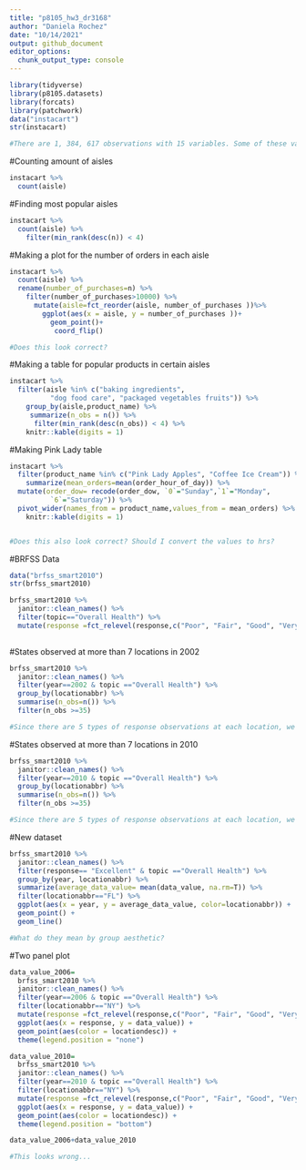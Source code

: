 ```yaml
---
title: "p8105_hw3_dr3168"
author: "Daniela Rochez"
date: "10/14/2021"
output: github_document
editor_options: 
  chunk_output_type: console
---
```

```r
library(tidyverse)
library(p8105.datasets)
library(forcats)
library(patchwork)
data("instacart")
str(instacart)

#There are 1, 384, 617 observations with 15 variables. Some of these variables include order IDs, product IDs, and name of products. There are 134 aisles. The top three aisles with the most purchases is fresh fruits, fresh vegetables, and packaged vegatbles and fruits.
```

#Counting amount of aisles
```r
instacart %>% 
  count(aisle)
```

#Finding most popular aisles
```r
instacart %>% 
  count(aisle) %>% 
    filter(min_rank(desc(n)) < 4)
```
#Making a plot for the number of orders in each aisle

```r
instacart %>% 
  count(aisle) %>% 
  rename(number_of_purchases=n) %>% 
    filter(number_of_purchases>10000) %>% 
      mutate(aisle=fct_reorder(aisle, number_of_purchases ))%>% 
        ggplot(aes(x = aisle, y = number_of_purchases ))+
          geom_point()+
           coord_flip()

#Does this look correct?
```

#Making a table for popular products in certain aisles
```r
instacart %>% 
  filter(aisle %in% c("baking ingredients", 
          "dog food care", "packaged vegetables fruits")) %>% 
    group_by(aisle,product_name) %>% 
     summarize(n_obs = n()) %>% 
      filter(min_rank(desc(n_obs)) < 4) %>% 
    knitr::kable(digits = 1)

```

#Making Pink Lady table
```r
instacart %>% 
  filter(product_name %in% c("Pink Lady Apples", "Coffee Ice Cream")) %>%    group_by(product_name, order_dow) %>% 
    summarize(mean_orders=mean(order_hour_of_day)) %>% 
  mutate(order_dow= recode(order_dow, `0`="Sunday",`1`="Monday",                   `2`="Tuesday", `3`="Wednesday",`4`="Thursday",`5`="Friday",
          `6`="Saturday")) %>% 
  pivot_wider(names_from = product_name,values_from = mean_orders) %>% 
    knitr::kable(digits = 1)


#Does this also look correct? Should I convert the values to hrs?
```

#BRFSS Data
```r
data("brfss_smart2010")
str(brfss_smart2010)
```


```r
brfss_smart2010 %>% 
  janitor::clean_names() %>% 
  filter(topic=="Overall Health") %>% 
  mutate(response =fct_relevel(response,c("Poor", "Fair", "Good", "Very good", "Excellent")))
  
```

#States observed at more than 7 locations in 2002
```r
brfss_smart2010 %>% 
  janitor::clean_names() %>% 
  filter(year==2002 & topic =="Overall Health") %>% 
  group_by(locationabbr) %>% 
  summarise(n_obs=n()) %>% 
  filter(n_obs >=35)

#Since there are 5 types of response observations at each location, we need to look for locations of at least 35 observations to determine if it was observed at 7 or more locations. The states that were observed at 7 or more locations was Connecticut, Florida, Massachusetts, North Carolina, New Jersey, and Pennsylvania
```

#States observed at more than 7 locations in 2010
```r
brfss_smart2010 %>% 
  janitor::clean_names() %>% 
  filter(year==2010 & topic =="Overall Health") %>% 
  group_by(locationabbr) %>% 
  summarise(n_obs=n()) %>% 
  filter(n_obs >=35)

#Since there are 5 types of response observations at each location, we need to look for locations of at least 35 observations to determine if it was observed at 7 or more locations. The states that were observed at 7 or more locations were California, Colorado, Florida, Massachusetts,Maryland, North Carolina,New England, New Jersey,New York, Ohio, Pennsylvania South Carolina, Texas, and Washington.

```

#New dataset
```r
brfss_smart2010 %>% 
  janitor::clean_names() %>% 
  filter(response== "Excellent" & topic =="Overall Health") %>%
  group_by(year, locationabbr) %>% 
  summarize(average_data_value= mean(data_value, na.rm=T)) %>% 
  filter(locationabbr=="FL") %>% 
  ggplot(aes(x = year, y = average_data_value, color=locationabbr)) + 
  geom_point() +
  geom_line()

#What do they mean by group aesthetic?
```
#Two panel plot
```r
data_value_2006= 
  brfss_smart2010 %>% 
  janitor::clean_names() %>% 
  filter(year==2006 & topic =="Overall Health") %>%
  filter(locationabbr=="NY") %>% 
  mutate(response =fct_relevel(response,c("Poor", "Fair", "Good", "Very good", "Excellent")))%>%
  ggplot(aes(x = response, y = data_value)) + 
  geom_point(aes(color = locationdesc)) +
  theme(legend.position = "none")

data_value_2010= 
  brfss_smart2010 %>% 
  janitor::clean_names() %>% 
  filter(year==2010 & topic =="Overall Health") %>%
  filter(locationabbr=="NY") %>% 
  mutate(response =fct_relevel(response,c("Poor", "Fair", "Good", "Very good", "Excellent")))%>%
  ggplot(aes(x = response, y = data_value)) + 
  geom_point(aes(color = locationdesc)) +
  theme(legend.position = "bottom")

data_value_2006+data_value_2010

#This looks wrong...
```

